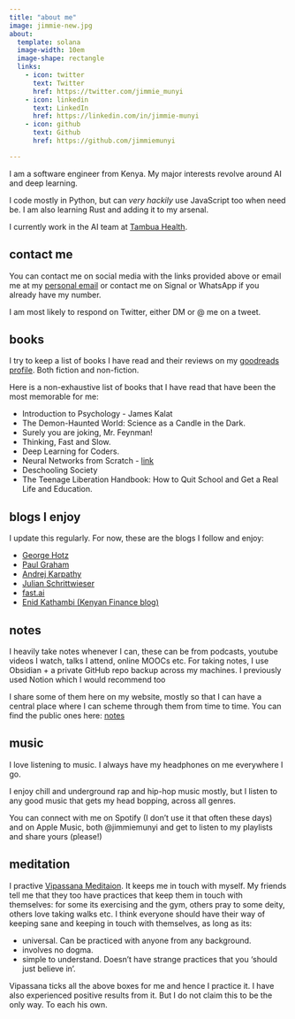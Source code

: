 ```yaml
---
title: "about me"
image: jimmie-new.jpg
about:
  template: solana
  image-width: 10em
  image-shape: rectangle
  links:
    - icon: twitter
      text: Twitter
      href: https://twitter.com/jimmie_munyi
    - icon: linkedin
      text: LinkedIn
      href: https://linkedin.com/in/jimmie-munyi
    - icon: github
      text: Github
      href: https://github.com/jimmiemunyi

---
```


I am a software engineer from Kenya. My major interests revolve around AI and deep learning. 

I code mostly in Python, but can *very hackily* use JavaScript too when need be. I am also learning Rust and adding it to my arsenal.

I currently work in the AI team at [Tambua Health](https://www.tambuahealth.com/).


## contact me

You can contact me on social media with the links provided above or email me at my <a href="mailto:jimmiemunyi@gmail.com">personal email</a>
or contact me on Signal or WhatsApp if you already have my number.

I am most likely to respond on Twitter, either DM or @ me on a tweet.

## books

I try to keep a list of books I have read and their reviews on my <a href="https://www.goodreads.com/user/show/106271494-jimmie-munyi">goodreads profile</a>. Both fiction and non-fiction. 

Here is a non-exhaustive list of books that I have read that have been the most memorable for me:

- Introduction to Psychology - James Kalat
- The Demon-Haunted World: Science as a Candle in the Dark.
- Surely you are joking, Mr. Feynman!
- Thinking, Fast and Slow.
- Deep Learning for Coders.
- Neural Networks from Scratch - <a href="https://nnfs.io/">link</a>
- Deschooling Society
- The Teenage Liberation Handbook: How to Quit School and Get a Real Life and Education.

## blogs I enjoy

I update this regularly. For now, these are the blogs I follow and enjoy:

- <a href="https://geohot.github.io/blog/">George Hotz</a>
- <a href="http://paulgraham.com/articles.html">Paul Graham</a>
- <a href="https://karpathy.ai/">Andrej Karpathy</a>
- <a href="https://www.furidamu.org/">Julian Schrittwieser</a>
- <a href="https://www.fast.ai/">fast.ai</a>
- <a href="https://enidkathambi.com/personal-finance/">Enid Kathambi (Kenyan Finance blog)</a>

## notes

I heavily take notes whenever I can, these can be from podcasts, youtube videos I watch, talks I attend, online MOOCs etc. For taking notes, I use Obsidian + a private GitHub repo backup across my machines. I previously used Notion which I would recommend too

I share some of them here on my website, mostly so that I can have a central place where I can scheme through them from time to time. You can find the public ones here: <a href="notes.qmd">notes</a>

## music

I love listening to music. I always have my headphones on me everywhere I go.

I enjoy chill and underground rap and hip-hop music mostly, but I listen to any good music that gets my head bopping, across all genres.

You can connect with me on Spotify (I don't use it that often these days) and on Apple Music, both @jimmiemunyi and get to listen to my playlists and share yours (please!)

## meditation

I practive <a href="https://www.dhamma.org/en-US/index">Vipassana Meditaion</a>. It keeps me in touch with myself. My friends tell me that they too have practices that keep them in touch with themselves: for some its exercising and the gym, others pray to some deity, others love taking walks etc. I think everyone should have their way of keeping sane and keeping in touch with themselves, as long as its:

- universal. Can be practiced with anyone from any background.
- involves no dogma.
- simple to understand. Doesn't have strange practices that you 'should just believe in'.

Vipassana ticks all the above boxes for me and hence I practice it. I have also experienced positive results from it. But I do not claim this to be the only way. To each his own.
